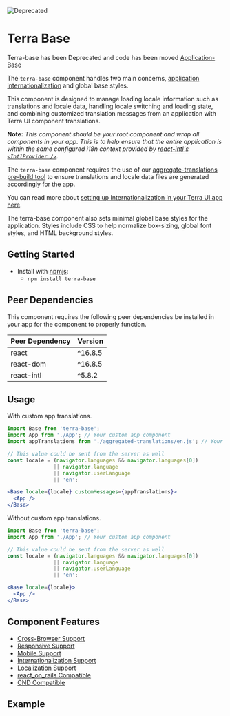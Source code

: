 
![Deprecated](https://badgen.net/badge/status/Deprecated/grey)

# Terra Base

<Notice variant='deprecation'>

Terra-base has been Deprecated and code has been moved [Application-Base](https://engineering.cerner.com/terra-ui/application/terra-application/components/application-base)

</Notice>

The `terra-base` component handles two main concerns, [application internationalization](https://engineering.cerner.com/terra-ui/#/getting-started/terra-ui/internationalization/internationalization-intro) and global base styles.

This component is designed to manage loading locale information such as translations and locale data, handling locale switching and loading state, and combining customized translation messages from an application with Terra UI component translations.

**Note:** _This component should be your root component and wrap all components in your app. This is to help ensure that the entire application is within the same configured i18n context provided by [react-intl's `<IntlProvider />`](https://github.com/formatjs/react-intl/blob/master/docs/Components.md)._

The `terra-base` component requires the use of our [aggregate-translations pre-build tool](https://github.com/cerner/terra-aggregate-translations) to ensure translations and locale data files are generated accordingly for the app.

You can read more about [setting up Internationalization in your Terra UI app here](https://engineering.cerner.com/terra-ui/guides/terra-ui/internationalization/internationalization-intro).

The terra-base component also sets minimal global base styles for the application. Styles include CSS to help normalize box-sizing, global font styles, and HTML background styles.

## Getting Started

- Install with [npmjs](https://www.npmjs.com):
  - `npm install terra-base`

<!-- AUTO-GENERATED-CONTENT:START Peer Dependencies -->
## Peer Dependencies

This component requires the following peer dependencies be installed in your app for the component to properly function.

| Peer Dependency | Version |
|-|-|
| react | ^16.8.5 |
| react-dom | ^16.8.5 |
| react-intl | ^5.8.2 |

<!-- AUTO-GENERATED-CONTENT:END -->

## Usage

With custom app translations.

```jsx
import Base from 'terra-base';
import App from './App'; // Your custom app component
import appTranslations from './aggregated-translations/en.js'; // Your aggregated app translations

// This value could be sent from the server as well
const locale = (navigator.languages && navigator.languages[0])
               || navigator.language
               || navigator.userLanguage
               || 'en';

<Base locale={locale} customMessages={appTranslations}>
  <App />
</Base>
```

Without custom app translations.

```jsx
import Base from 'terra-base';
import App from './App'; // Your custom app component

// This value could be sent from the server as well
const locale = (navigator.languages && navigator.languages[0])
               || navigator.language
               || navigator.userLanguage
               || 'en';

<Base locale={locale}>
  <App />
</Base>
```

## Component Features
* [Cross-Browser Support](https://engineering.cerner.com/terra-ui/about/terra-ui/component-standards#cross-browser-support)
* [Responsive Support](https://engineering.cerner.com/terra-ui/about/terra-ui/component-standards#responsive-support)
* [Mobile Support](https://engineering.cerner.com/terra-ui/about/terra-ui/component-standards#mobile-support)
* [Internationalization Support](https://engineering.cerner.com/terra-ui/about/terra-ui/component-standards#internationalization-i18n)
* [Localization Support](https://engineering.cerner.com/terra-ui/about/terra-ui/component-standards#internationalization-i18n)
* [react_on_rails Compatible](https://github.com/shakacode/react_on_rails/blob/8cb06ed35cb5c2c453bcc193282b4c091574c1b7/docs/basics/i18n.md#how-to-add-i18n)
* [CND Compatible](https://github.com/webpack/docs/wiki/configuration#outputpublicpath)

## Example
<GlobalBaseStylesExample />
